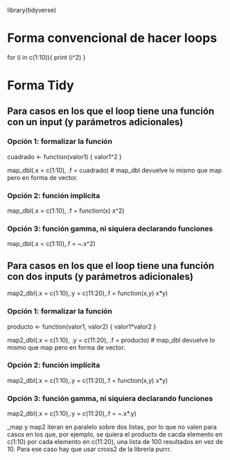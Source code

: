 library(tidyverse)

# Forma convencional de hacer loops

for (i in c(1:10)){
     print (i^2)
     }

# Forma Tidy

## Para casos en los que el loop tiene una función con un input (y parámetros adicionales)

### Opción 1: formalizar la función
cuadrado <- function(valor1) {
     valor1^2
 }

map_dbl(.x = c(1:10), .f = cuadrado) # map_dbl devuelve lo mismo que map pero en forma de vector.

### Opción 2: función implícita
map_dbl(.x = c(1:10), .f = function(x) x^2)

### Opción 3: función gamma, ni siquiera declarando funciones
map_dbl(.x = c(1:10),.f = ~.x^2) 

## Para casos en los que el loop tiene una función con dos inputs (y parámetros adicionales)
map2_dbl(.x = c(1:10),.y = c(11:20),.f =  function(x,y) x*y)

### Opción 1: formalizar la función
producto <- function(valor1, valor2) {
     valor1*valor2
 }

map2_dbl(.x = c(1:10), .y = c(11:20), .f = producto) # map_dbl devuelve lo mismo que map pero en forma de vector.

### Opción 2: función implícita
map2_dbl(.x = c(1:10),.y = c(11:20),.f =  function(x,y) x*y)

### Opción 3: función gamma, ni siquiera declarando funciones
map2_dbl(.x = c(1:10),.y = c(11:20),.f = ~.x*.y)

_map y map2 iteran en paralelo sobre dos listas, por lo que no valen para casos en los que, por ejemplo, se quiera el producto de cacda elemento en c(1:10) por cada elemento en c(11:20), una lista de 100 resultados en vez de 10. Para ese caso hay que usar cross2 de la librería purrr.
